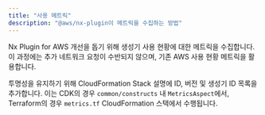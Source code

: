 ```yaml
---
title: "사용 메트릭"
description: "@aws/nx-plugin이 메트릭을 수집하는 방법"
---
```




Nx Plugin for AWS 개선을 돕기 위해 생성기 사용 현황에 대한 메트릭을 수집합니다. 이 과정에는 추가 네트워크 요청이 수반되지 않으며, 기존 AWS 사용 현황 메트릭을 활용합니다.

투명성을 유지하기 위해 CloudFormation Stack 설명에 ID, 버전 및 생성기 ID 목록을 추가합니다. 이는 CDK의 경우 `common/constructs` 내 `MetricsAspect`에서, Terraform의 경우 `metrics.tf` CloudFormation 스택에서 수행됩니다.